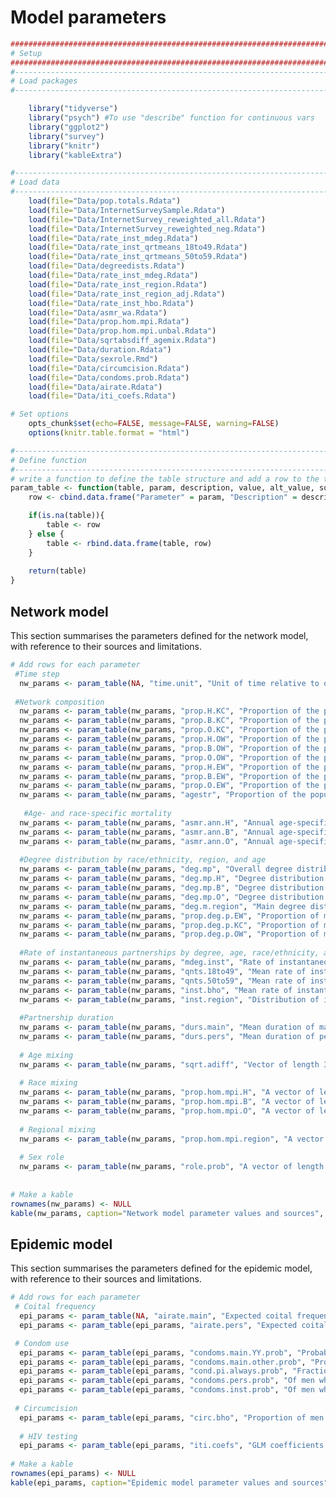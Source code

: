 # Model parameters {#parameters}
```r

####################################################################################
# Setup
####################################################################################
#-----------------------------------------------------------------------------------
# Load packages
#-----------------------------------------------------------------------------------

    library("tidyverse")
    library("psych") #To use "describe" function for continuous vars
    library("ggplot2")
    library("survey")
    library("knitr")
    library("kableExtra")

#-----------------------------------------------------------------------------------
# Load data
#-----------------------------------------------------------------------------------
    load(file="Data/pop.totals.Rdata")
    load(file="Data/InternetSurveySample.Rdata")
    load(file="Data/InternetSurvey_reweighted_all.Rdata")
    load(file="Data/InternetSurvey_reweighted_neg.Rdata")
    load(file="Data/rate_inst_mdeg.Rdata")
    load(file="Data/rate_inst_qrtmeans_18to49.Rdata")
    load(file="Data/rate_inst_qrtmeans_50to59.Rdata")
    load(file="Data/degreedists.Rdata")
    load(file="Data/rate_inst_mdeg.Rdata")
    load(file="Data/rate_inst_region.Rdata")
    load(file="Data/rate_inst_region_adj.Rdata")
    load(file="Data/rate_inst_hbo.Rdata")
    load(file="Data/asmr_wa.Rdata")
    load(file="Data/prop.hom.mpi.Rdata")
    load(file="Data/prop.hom.mpi.unbal.Rdata")
    load(file="Data/sqrtabsdiff_agemix.Rdata")
    load(file="Data/duration.Rdata")
    load(file="Data/sexrole.Rmd")
    load(file="Data/circumcision.Rdata")
    load(file="Data/condoms.prob.Rdata")
    load(file="Data/airate.Rdata")
    load(file="Data/iti_coefs.Rdata")

# Set options
    opts_chunk$set(echo=FALSE, message=FALSE, warning=FALSE)
    options(knitr.table.format = "html") 

#-----------------------------------------------------------------------------------
# Define function
#-----------------------------------------------------------------------------------
# write a function to define the table structure and add a row to the table with a new parameter or attribute
param_table <- function(table, param, description, value, alt_value, sources){
    row <- cbind.data.frame("Parameter" = param, "Description" = description, "Value" = value, "Alternate value(s)" = alt_value, "Source(s)" = sources)

    if(is.na(table)){
        table <- row
    } else {
        table <- rbind.data.frame(table, row)
    }
   
    return(table)
}


```

## Network model
This section summarises the parameters defined for the network model, with reference to their sources and limitations.

```r

# Add rows for each parameter
 #Time step
  nw_params <- param_table(NA, "time.unit", "Unit of time relative to one day", 7, NA, NA)
  
 #Network composition
  nw_params <- param_table(nw_params, "prop.H.KC", "Proportion of the population that lives in King County and is Hispanic", round(prop.table(pop.totals$pop.hboregion.all$Freq),4)[1], NA, "2011-2015 American Community Survey (ACS) 5-year estimates [@WA-census] and estimates of the size of the MSM population by county [@Grey2016]")
  nw_params <- param_table(nw_params, "prop.B.KC", "Proportion of the population that lives in King County and is black", round(prop.table(pop.totals$pop.hboregion.all$Freq),4)[2], NA, "2011-2015 American Community Survey (ACS) 5-year estimates [@WA-census] and estimates of the size of the MSM population by county [@Grey2016]")
  nw_params <- param_table(nw_params, "prop.O.KC", "Proportion of the population that lives in King County and is other race/ethnicity", round(prop.table(pop.totals$pop.hboregion.all$Freq),4)[3], NA, "2011-2015 American Community Survey (ACS) 5-year estimates [@WA-census] and estimates of the size of the MSM population by county [@Grey2016]")
  nw_params <- param_table(nw_params, "prop.H.OW", "Proportion of the population that lives in other Western WA counties and is Hispanic", round(prop.table(pop.totals$pop.hboregion.all$Freq),4)[4], NA, "2011-2015 American Community Survey (ACS) 5-year estimates [@WA-census] and estimates of the size of the MSM population by county [@Grey2016]")
  nw_params <- param_table(nw_params, "prop.B.OW", "Proportion of the population that lives in other Western WA counties and is black", round(prop.table(pop.totals$pop.hboregion.all$Freq),4)[5], NA, "2011-2015 American Community Survey (ACS) 5-year estimates [@WA-census] and estimates of the size of the MSM population by county [@Grey2016]")
  nw_params <- param_table(nw_params, "prop.O.OW", "Proportion of the population that lives in other Western WA counties and is other race/ethnicity", round(prop.table(pop.totals$pop.hboregion.all$Freq),4)[6], NA, "2011-2015 American Community Survey (ACS) 5-year estimates [@WA-census] and estimates of the size of the MSM population by county [@Grey2016]")
  nw_params <- param_table(nw_params, "prop.H.EW", "Proportion of the population that lives in Eastern WA and is Hispanic", round(prop.table(pop.totals$pop.hboregion.all$Freq),4)[7], NA, "2011-2015 American Community Survey (ACS) 5-year estimates [@WA-census] and estimates of the size of the MSM population by county [@Grey2016]")
  nw_params <- param_table(nw_params, "prop.B.EW", "Proportion of the population that lives in Eastern WA and is black", round(prop.table(pop.totals$pop.hboregion.all$Freq),4)[8], NA, "2011-2015 American Community Survey (ACS) 5-year estimates [@WA-census] and estimates of the size of the MSM population by county [@Grey2016]")
  nw_params <- param_table(nw_params, "prop.O.EW", "Proportion of the population that lives in Eastern WA and is other race/ethnicity", round(prop.table(pop.totals$pop.hboregion.all$Freq),4)[9], NA, "2011-2015 American Community Survey (ACS) 5-year estimates [@WA-census] and estimates of the size of the MSM population by county [@Grey2016]")
  nw_params <- param_table(nw_params, "agestr", "Proportion of the population in each age group 18-24 through 55-59", paste(round(prop.table(svytable(~age_cat, sample_rake_all, round=FALSE)),4), collapse=", "), NA, "2011-2015 American Community Survey (ACS) 5-year estimates [@WA-census] and estimates of the size of the MSM population by county [@Grey2016]")
  
   #Age- and race-specific mortality 
  nw_params <- param_table(nw_params, "asmr.ann.H", "Annual age-specific mortality rate for Hispanic men (for 18-19 and 5-yr age groups from 20 to 59)", paste(round(wa_asmr[,3]/100000, 5), collapse=", "), NA, "National Vital Statistics data, 2015")
  nw_params <- param_table(nw_params, "asmr.ann.B", "Annual age-specific mortality rate for black men (for 18-19 and 5-yr age groups from 20 to 59)", paste(round(wa_asmr[,2]/100000, 5), collapse=", "), NA, "National Vital Statistics data, 2015")
  nw_params <- param_table(nw_params, "asmr.ann.O", "Annual age-specific mortality rate for other men (for 18-19 and 5-yr age groups from 20 to 59)", paste(round(wa_asmr[,4]/100000, 5), collapse=", "), NA, "National Vital Statistics data, 2015")
  
  #Degree distribution by race/ethnicity, region, and age
  nw_params <- param_table(nw_params, "deg.mp", "Overall degree distribution (order: 0 main 0 pers, 0 main 1 pers, 0 main 2+ pers, 1 main 0 pers, 1 main 1 pers, 1 main 2+ pers). Base values after adjustment to align with balanced mixing matrices, alternate values without adjustment", paste(as.vector(t(round(degree$deg.mp.adj[1:2,1:3], 4))), collapse=", "), paste(as.vector(t(round(degree$deg.mp[1:2,1:3], 4))), collapse=", "), "WHPP survey and national ART-Net data from HIV-positive respondents, reweighted to Washington demographics")
  nw_params <- param_table(nw_params, "deg.mp.H", "Degree distribution for Hispanic men. Base values after adjustment to align with balanced mixing matrix, alternate values without adjustment", paste(as.vector(t(round(degree$deg.mp.H.adj[1:2,1:3], 4))), collapse=", "), paste(as.vector(t(round(degree$deg.mp.H[1:2,1:3], 4))), collapse=", "), "WHPP survey and national ART-Net data from HIV-positive respondents, reweighted to Washington demographics")
  nw_params <- param_table(nw_params, "deg.mp.B", "Degree distribution for black men. Base values after adjustment to align with balanced mixing matrix, alternate values without adjustment", paste(as.vector(t(round(degree$deg.mp.B.adj[1:2,1:3], 4))), collapse=", "), paste(as.vector(t(round(degree$deg.mp.B[1:2,1:3], 4))), collapse=", "), "WHPP survey and national ART-Net data from HIV-positive respondents, reweighted to Washington demographics")
  nw_params <- param_table(nw_params, "deg.mp.O", "Degree distribution for other race/ethnicity men.  Base values after adjustment to align with balanced mixing matrix, alternate values without adjustment", paste(as.vector(t(round(degree$deg.mp.O.adj[1:2,1:3], 4))), collapse=", "), paste(as.vector(t(round(degree$deg.mp.O[1:2,1:3], 4))), collapse=", "), "WHPP survey and national ART-Net data from HIV-positive respondents, reweighted to Washington demographics")
  nw_params <- param_table(nw_params, "deg.m.region", "Main degree distribution by region (EW, KC, OW). Base values based on observed data, alternate values based on weighted avg of racial/ethnic degree.", paste(as.vector(t(round(degree$degm.region$proportion, 4))), collapse=", "), paste(as.vector(t(round(degree$degm.region.adj$proportion, 4))), collapse=", "), "WHPP survey, assumed to apply to HIV-negative and HIV-positive MSM")
  nw_params <- param_table(nw_params, "prop.deg.p.EW", "Proportion of men with degree 0, 1, and 2+ who live in eastern Washington. Base values based on observed data, alternate values based on weighted avg of racial/ethnic degree.", paste(as.vector(t(round(degree$degp.region$proportion[c(1,4,7)], 4))), collapse=", "), paste(as.vector(t(round(degree$degp.region.adj$proportion[c(1,4,7)], 4))), collapse=", "), "WHPP survey, reweighted to Washington demographics and assumed to apply to HIV-negative and HIV-positive MSM")
  nw_params <- param_table(nw_params, "prop.deg.p.KC", "Proportion of men with degree 0, 1, and 2+ who live in King County. Base values based on observed data, alternate values based on weighted avg of racial/ethnic degree.", paste(as.vector(t(round(degree$degp.region$proportion[c(2,5,8)], 4))), collapse=", "), paste(as.vector(t(round(degree$degp.region.adj$proportion[c(2,5,8)], 4))), collapse=", "), "WHPP survey, reweighted to Washington demographics and assumed to apply to HIV-negative and HIV-positive MSM")
  nw_params <- param_table(nw_params, "prop.deg.p.OW", "Proportion of men with degree 0, 1, and 2+ who live in western Washington. Base values based on observed data, alternate values based on weighted avg of racial/ethnic degree.", paste(as.vector(t(round(degree$degp.region$proportion[c(3,6,9)], 4))), collapse=", "), paste(as.vector(t(round(degree$degp.region.adj$proportion[c(3,6,9)], 4))), collapse=", "), "WHPP survey, reweighted to Washington demographics and assumed to apply to HIV-negative and HIV-positive MSM")
    
  #Rate of instantaneous partnerships by degree, age, race/ethnicity, and region
  nw_params <- param_table(nw_params, "mdeg.inst", "Rate of instantaneous partnerships by momentary degree (order: 0 main 0 pers, 0 main 1 pers, 0 main 2+ pers, 1 main 0 pers, 1 main 1 pers, 1 main 2+ pers)", paste(c(meansXdegmatrix[1,1], meansXdegmatrix[1,2], meansXdegmatrix[1,3], meansXdegmatrix[2,1], meansXdegmatrix[2,2], meansXdegmatrix[2,3]), collapse = ", "), NA, "WHPP survey and national ART-Net data from HIV-positive respondents, reweighted to Washington demographics")
  nw_params <- param_table(nw_params, "qnts.18to49", "Mean rate of instantaneous partnerships by quartile among men aged 18 to 49. In the model, set min to 0.0001 to give all groups a non-zero probability.", paste(round(avg.qrtmeans.18to49, 6), collapse=", "), NA, "WHPP survey and national ART-Net data from HIV-positive respondents, reweighted to Washington demographics")
  nw_params <- param_table(nw_params, "qnts.50to59", "Mean rate of instantaneous partnerships by quartile among men aged 50 to 59. In the model, set min to 0.0001 to give all groups a non-zero probability.",  paste(round(avg.qrtmeans.50to59, 6), collapse=", "), NA, "WHPP survey and national ART-Net data from HIV-positive respondents, reweighted to Washington demographics")
  nw_params <- param_table(nw_params, "inst.bho", "Mean rate of instantaneous partnerships by race/ethnicity (B, H, O). Base values after adjustment to align with balanced mixing matrices, alternate values without adjustment",  paste(round(meansXhbo$Balanced, 6), collapse=", "), paste(round(meansXhbo$Unbalanced, 6), collapse=", "), "WHPP survey and national ART-Net data from HIV-positive respondents, reweighted to Washington demographics")
  nw_params <- param_table(nw_params, "inst.region", "Distribution of instantaneous partnerships by region (EW, KC, OW). Base values based on observed data, alternate values based on weighted avg of racial/ethnic rates",  paste(round(inst.dist.region$proportion, 4), collapse=", "), paste(round(inst.dist.region_adj$proportion, 4), collapse=", "), "WHPP survey, assumed to apply to HIV-negative and HIV-positive MSM")
 
  #Partnership duration
  nw_params <- param_table(nw_params, "durs.main", "Mean duration of main partnerships in days", round(durs.mp[1]), NA, "WHPP survey and national ART-Net data from HIV-positive respondents, reweighted to Washington demographics")
  nw_params <- param_table(nw_params, "durs.pers", "Mean duration of persistent partnerships in days", round(durs.mp[2]), NA, "WHPP survey and national ART-Net data from HIV-positive respondents, reweighted to Washington demographics")
  
  # Age mixing
  nw_params <- param_table(nw_params, "sqrt.adiff", "Vector of length 3 with the mean absolute differences between the square root of ego and alter ages in main, persistent, and instantaneous partnerships", paste(round(sqrtabsdiff_agemix,4), collapse=", "), NA, "WHPP and MMP surveys, reweighted to Washington demographics")
  
  # Race mixing
  nw_params <- param_table(nw_params, "prop.hom.mpi.H", "A vector of length 3 for the proportion of main, casual, and instantaneous partnerships involving Hispanic MSM that are homophilous on race. Base value from the balanced mixing matrices, alternate value from the unbalanced mixing matrices.", paste(round(prop.hom.mpi$Hispanic, 4), collapse=", "), paste(round(prop.hom.mpi.unbal$Hispanic, 4), collapse=", "), "WHPP and MMP surveys, reweighted to Washington demographics")
  nw_params <- param_table(nw_params, "prop.hom.mpi.B", "A vector of length 3 for the proportion of main, casual, and instantaneous partnerships involving black MSM that are homophilous on race. Base value from the balanced mixing matrices, alternate value from the unbalanced mixing matrices.", paste(round(prop.hom.mpi$Black, 4), collapse=", "), paste(round(prop.hom.mpi.unbal$Black, 4), collapse=", "), "WHPP and MMP surveys, reweighted to Washington demographics")
  nw_params <- param_table(nw_params, "prop.hom.mpi.O", "A vector of length 3 for the proportion of main, casual, and instantaneous partnerships involving other race/ethnicity MSM that are homophilous on race. Base value from the balanced mixing matrices, alternate value from the unbalanced mixing matrices.", paste(round(prop.hom.mpi$Other, 4), collapse=", "), paste(round(prop.hom.mpi.unbal$Other, 4), collapse=", "), "WHPP and MMP surveys, reweighted to Washington demographics")
  
  # Regional mixing
  nw_params <- param_table(nw_params, "prop.hom.mpi.region", "A vector of length 3 for the proportion of main, persistent, and instantaneous partnerships that are within-region", "1, 0.8, 0.8", "1, 0.6-1.0, 0.6-1.0", "Assumption/sensitivity analyses")
  
  # Sex role
  nw_params <- param_table(nw_params, "role.prob", "A vector of length 3 for the probability of sexual role as insertive, receptive, and versatile", sexrole.irv, NA, "WHPP and MMP surveys, reweighted to Washington demographics")
 
  
# Make a kable
rownames(nw_params) <- NULL
kable(nw_params, caption="Network model parameter values and sources", digits=c(0, 0, 4, 4, 0)) %>% kable_styling(full_width=F, position="center") %>% column_spec(1, width = "5cm") %>% column_spec(2, width = "10cm") %>% column_spec(3, width = "5cm") %>% column_spec(4, width = "8cm") %>% column_spec(5, width = "20cm") %>% group_rows("Model specifications", 1,1) %>% group_rows("Network composition",2,11) %>% group_rows("Age-specific mortality", 12,14) %>%  group_rows("Degree distribution by nodal attribute", 15,22) %>% group_rows("Rate of instantaneous partnerships", 23,27) %>% group_rows("Partnership duration", 28,29) %>% group_rows("Age mixing", 30,30) %>% group_rows("Racial/ethnic mixing", 31,33) %>% group_rows("Regional mixing", 34,34) %>% group_rows("Sex role", 35,35)
```

## Epidemic model
This section summarises the parameters defined for the epidemic model, with reference to their sources and limitations.
```r
# Add rows for each parameter
 # Coital frequency
  epi_params <- param_table(NA, "airate.main", "Expected coital frequency in main partnerships (acts per day)", round(airate$main, 4), NA, "WHPP survey and national ART-Net data from HIV-positive respondents, reweighted to Washington demographics")
  epi_params <- param_table(epi_params, "airate.pers", "Expected coital frequency in persistent partnerships (acts per day)", round(airate$pers, 4), NA, "WHPP survey and national ART-Net data from HIV-positive respondents, reweighted to Washington demographics")

 # Condom use
  epi_params <- param_table(epi_params, "condoms.main.YY.prob", "Probability of condom use in Young-Young (18-34) dyads", round(condoms_prob$condoms_main_prob$condoms_main[condoms_prob$condoms_main_prob$dyad_age_bin %in% "Young-Young"], 4), NA, "WHPP survey, reweighted to Washington demographics for HIV-negative/undiagnosed men, restricted to HIV-neg/unknown and non-PrEP-using dyads")
  epi_params <- param_table(epi_params, "condoms.main.other.prob", "Probability of condom use in other age dyads", round(condoms_prob$condoms_main_prob$condoms_main[condoms_prob$condoms_main_prob$dyad_age_bin %in% "Other ages"], 4), NA, "WHPP survey, reweighted to Washington demographics for HIV-negative/undiagnosed men, restricted to HIV-neg/unknown and non-PrEP-using dyads")
  epi_params <- param_table(epi_params, "cond.pi.always.prob", "Fraction of men in persistent and/or instantaneous partnerships who always use condoms in those partnerships", round(condoms_prob$condoms_always_nonmain[1], 4), NA, "WHPP survey, reweighted to Washington demographics for HIV-negative/undiagnosed men, restricted to HIV-neg/unknown and non-PrEP-using dyads")
  epi_params <- param_table(epi_params, "condoms.pers.prob", "Of men who are not consistent condom users, per-act probability of condom use with persistent partners", round(condoms_prob$condoms_pers_prob, 4), NA, "WHPP survey, reweighted to Washington demographics for HIV-negative/undiagnosed men, restricted to HIV-neg/unknown and non-PrEP-using dyads")
  epi_params <- param_table(epi_params, "condoms.inst.prob", "Of men who are not consistent condom users, per-act probability of condom use with instantaneous partners", round(condoms_prob$condoms_inst_prob, 4), NA, "WHPP survey, reweighted to Washington demographics for HIV-negative/undiagnosed men, restricted to HIV-neg/unknown and non-PrEP-using dyads")
  
 # Circumcision
  epi_params <- param_table(epi_params, "circ.bho", "Proportion of men circumcised by racial/ethnic group (Black, Hispanic, Other)", paste(round(circumcised$circever, 4), collapse=", "), NA, "2014 MSM4 NHBS, reweighted to Washington demographics")
  
  # HIV testing
  epi_params <- param_table(epi_params, "iti.coefs", "GLM coefficients for median intertest interval (intercept, centered age, centered age squared)", paste(lm_itiXage_coefs, collapse=", "), NA, "WHPP survey, reweighted to Washington demographics for HIV-negative/undiagnosed men, restricted to PrEP non-users")
  
# Make a kable
rownames(epi_params) <- NULL
kable(epi_params, caption="Epidemic model parameter values and sources", digits=c(0, 0, 4, 4, 0)) %>% kable_styling(full_width=F, position="center") %>% column_spec(1, width = "5cm") %>% column_spec(2, width = "10cm") %>% column_spec(3, width = "5cm") %>% column_spec(4, width = "8cm") %>% column_spec(5, width = "20cm") %>% group_rows("Coital frequency", 1,2) %>% group_rows("Condom use", 3,7) %>% group_rows("Circumcision", 8,8) %>% group_rows("HIV testing", 9,9)

```